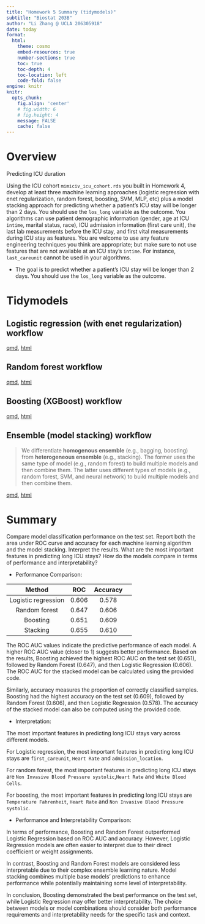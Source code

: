 ```yaml
---
title: "Homework 5 Summary (tidymodels)"
subtitle: "Biostat 203B"
author: "Li Zhang @ UCLA 206305918"
date: today
format:
  html:
    theme: cosmo
    embed-resources: true
    number-sections: true
    toc: true
    toc-depth: 4
    toc-location: left
    code-fold: false
engine: knitr
knitr:
  opts_chunk: 
    fig.align: 'center'
    # fig.width: 6
    # fig.height: 4
    message: FALSE
    cache: false
---
```


# Overview

Predicting ICU duration

Using the ICU cohort `mimiciv_icu_cohort.rds` you built in Homework 4, develop at least three machine learning approaches (logistic regression with enet regularization, random forest, boosting, SVM, MLP, etc) plus a model stacking approach for predicting whether a patient's ICU stay will be longer than 2 days. You should use the `los_long` variable as the outcome. You algorithms can use patient demographic information (gender, age at ICU `intime`, marital status, race), ICU admission information (first care unit), the last lab measurements before the ICU stay, and first vital measurements during ICU stay as features. You are welcome to use any feature engineering techniques you think are appropriate; but make sure to not use features that are not available at an ICU stay's `intime`. For instance, `last_careunit` cannot be used in your algorithms. 

- The goal is to predict whether a patient’s ICU stay will be longer than 2 days. You should use the `los_long` variable as the outcome. 

# Tidymodels

## Logistic regression (with enet regularization) workflow

[qmd](https://github.com/lizhangmorning/biostat-203b-2024-winter/blob/95d1d5989d518899a60ea962469f722d4ec3bdc4/hw5/Logistic_regression.qmd),
[html](https://github.com/lizhangmorning/biostat-203b-2024-winter/blob/95d1d5989d518899a60ea962469f722d4ec3bdc4/hw5/Logistic_regression.html)

## Random forest workflow

[qmd](https://github.com/lizhangmorning/biostat-203b-2024-winter/blob/95d1d5989d518899a60ea962469f722d4ec3bdc4/hw5/rf.qmd),
[html](https://github.com/lizhangmorning/biostat-203b-2024-winter/blob/95d1d5989d518899a60ea962469f722d4ec3bdc4/hw5/rf.html)

## Boosting (XGBoost) workflow

[qmd](https://github.com/lizhangmorning/biostat-203b-2024-winter/blob/95d1d5989d518899a60ea962469f722d4ec3bdc4/hw5/xgboost.qmd), [html](https://github.com/lizhangmorning/biostat-203b-2024-winter/blob/95d1d5989d518899a60ea962469f722d4ec3bdc4/hw5/xgboost.html)

## Ensemble (model stacking) workflow

> We differentiate **homogenous ensemble** (e.g., bagging, boosting) from **heterogeneous ensemble** (e.g., stacking). The former uses the same type of model (e.g., random forest) to build multiple models and then combine them. The latter uses different types of models (e.g., random forest, SVM, and neural network) to build multiple models and then combine them.

[qmd](https://github.com/lizhangmorning/biostat-203b-2024-winter/blob/95d1d5989d518899a60ea962469f722d4ec3bdc4/hw5/stack.qmd), [html](https://github.com/lizhangmorning/biostat-203b-2024-winter/blob/95d1d5989d518899a60ea962469f722d4ec3bdc4/hw5/stack.html)

# Summary

Compare model classification performance on the test set. Report both the area under ROC curve and accuracy for each machine learning algorithm and the model stacking. Interpret the results. What are the most important features in predicting long ICU stays? How do the models compare in terms of performance and interpretability?


- Performance Comparison:

| Method | ROC | Accuracy |
|:------:|:------:|:------:|:------:|
| Logistic regression |0.606 |0.578 | |
| Random forest |0.647 |0.606 ||
| Boosting |0.651 |0.609 | |
| Stacking |0.655 |0.610 | |

The ROC AUC values indicate the predictive performance of each model. A higher ROC AUC value (closer to 1) suggests better performance. Based on the results, Boosting achieved the highest ROC AUC on the test set (0.651), followed by Random Forest (0.647), and then Logistic Regression (0.606). The ROC AUC for the stacked model can be calculated using the provided code.

Similarly, accuracy measures the proportion of correctly classified samples. Boosting had the highest accuracy on the test set (0.609), followed by Random Forest (0.606), and then Logistic Regression (0.578). The accuracy of the stacked model can also be computed using the provided code.

- Interpretation:

The most important features in predicting long ICU stays vary across different models. 

For Logistic regression, the most important features in predicting long ICU stays are `first_careunit`, `Heart Rate` and `admission_location`.

For random forest, the most important features in predicting long ICU stays are `Non Invasive Blood Pressure systolic`,`Heart Rate` and `White Blood Cells`.

For boosting, the most important features in predicting long ICU stays are `Temperature Fahrenheit`, `Heart Rate` and `Non Invasive Blood Pressure systolic`.

- Performance and Interpretability Comparison:

In terms of performance, Boosting and Random Forest outperformed Logistic Regression based on ROC AUC and accuracy. However, Logistic Regression models are often easier to interpret due to their direct coefficient or weight assignments. 

In contrast, Boosting and Random Forest models are considered less interpretable due to their complex ensemble learning nature. Model stacking combines multiple base models' predictions to enhance performance while potentially maintaining some level of interpretability.

In conclusion, Boosting demonstrated the best performance on the test set, while Logistic Regression may offer better interpretability. The choice between models or model combinations should consider both performance requirements and interpretability needs for the specific task and context.
